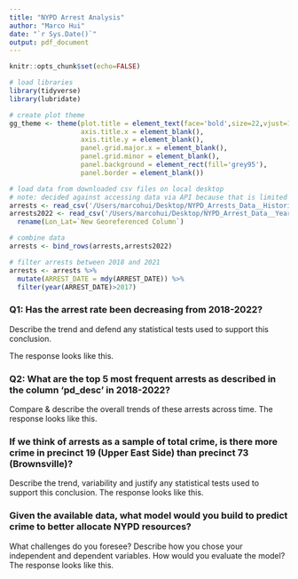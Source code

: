 ```yaml
---
title: "NYPD Arrest Analysis"
author: "Marco Hui"
date: "`r Sys.Date()`"
output: pdf_document
---
```


```r
knitr::opts_chunk$set(echo=FALSE)

# load libraries
library(tidyverse)
library(lubridate)

# create plot theme
gg_theme <- theme(plot.title = element_text(face='bold',size=22,vjust=1),
                  axis.title.x = element_blank(),
                  axis.title.y = element_blank(),
                  panel.grid.major.x = element_blank(),
                  panel.grid.minor = element_blank(),
                  panel.background = element_rect(fill='grey95'),
                  panel.border = element_blank())

# load data from downloaded csv files on local desktop
# note: decided against accessing data via API because that is limited to 500000 rows per call  
arrests <- read_csv('/Users/marcohui/Desktop/NYPD_Arrests_Data__Historic_.csv')
arrests2022 <- read_csv('/Users/marcohui/Desktop/NYPD_Arrest_Data__Year_to_Date_.csv') %>%
  rename(Lon_Lat=`New Georeferenced Column`)

# combine data
arrests <- bind_rows(arrests,arrests2022)

# filter arrests between 2018 and 2021
arrests <- arrests %>% 
  mutate(ARREST_DATE = mdy(ARREST_DATE)) %>% 
  filter(year(ARREST_DATE)>2017)
```

### Q1: Has the arrest rate been decreasing from 2018-2022?
Describe the trend and defend any statistical tests used to support this conclusion.

The response looks like this.

### Q2: What are the top 5 most frequent arrests as described in the column 'pd_desc' in 2018-2022?
Compare & describe the overall trends of these arrests across time.
The response looks like this.

### If we think of arrests as a sample of total crime, is there more crime in precinct 19 (Upper East Side) than precinct 73 (Brownsville)? 
Describe the trend, variability and justify any statistical tests used to support this conclusion.
The response looks like this.

### Given the available data, what model would you build to predict crime to better allocate NYPD resources? 
What challenges do you foresee? Describe how you chose your independent and dependent variables. How would you evaluate the model?
The response looks like this.